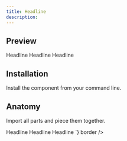 ```yaml
---
title: Headline
description: 
---
```

## Preview

<Preview>
  <Flex
    style={{
      flexDirection: "column",
      alignItems: "center",
      gap: "8px ",
    }}
  >
  <Headline size="small">Headline</Headline>
  <Headline size="medium">Headline</Headline>
  <Headline size="large">Headline</Headline>
  </Flex>
</Preview>

## Installation

Install the component from your command line.

<LiveProvider>
    <LiveEditor code={`npm install @raystack/ui`} border/>
</LiveProvider>


## Anatomy
Import all parts and piece them together.

<LiveProvider>
    <LiveEditor code={`

<Headline size="small">Headline</Headline>
<Headline size="medium">Headline</Headline>
<Headline size="large">Headline</Headline>
`} border />
</LiveProvider>
